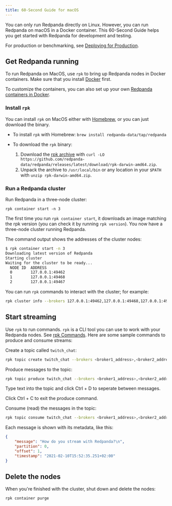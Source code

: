 ```yaml
---
title: 60-Second Guide for macOS
---
```


<head>
    <meta name="title" content="MacOS Quick Start Guide | Redpanda Docs"/>
    <meta name="description" content="MacOS quick start guide."/>
</head>

You can only run Redpanda directly on Linux. However, you can run Redpanda on macOS in a Docker container. This 60-Second Guide helps you get started with Redpanda for development and testing.

For production or benchmarking, see [Deploying for Production](/docs/deployment/production-deployment).

## Get Redpanda running

To run Redpanda on MacOS, use `rpk` to bring up Redpanda nodes in Docker containers.
Make sure that you install [Docker](https://docs.docker.com/docker-for-mac/install/) first.

To customize the containers, you can also set up your own [Redpanda containers in Docker](/docs/quickstart/quick-start-docker).

### Install `rpk`

You can install `rpk` on MacOS either with [Homebrew](https://brew.sh/), or you can just download the binary.

- To install `rpk` with Homebrew: `brew install redpanda-data/tap/redpanda`
- To download the `rpk` binary:

    1. Download the [rpk archive](https://github.com/redpanda-data/redpanda/releases/latest/download/rpk-darwin-amd64.zip) with `curl -LO https://github.com/redpanda-data/redpanda/releases/latest/download/rpk-darwin-amd64.zip`.
    2. Unpack the archive to `/usr/local/bin` or any location in your `$PATH` with `unzip rpk-darwin-amd64.zip`.

### Run a Redpanda cluster

Run Redpanda in a three-node cluster: 

`rpk container start -n 3`

The first time you run `rpk container start`, it downloads an image matching the rpk version (you can check it by running `rpk version`).
You now have a three-node cluster running Redpanda.

The command output shows the addresses of the cluster nodes:

```bash
$ rpk container start -n 3
Downloading latest version of Redpanda
Starting cluster
Waiting for the cluster to be ready...
  NODE ID  ADDRESS          
  0        127.0.0.1:49462  
  1        127.0.0.1:49468  
  2        127.0.0.1:49467  
```

You can run `rpk` commands to interact with the cluster; for example:

```bash
rpk cluster info --brokers 127.0.0.1:49462,127.0.0.1:49468,127.0.0.1:49467
```

## Start streaming

Use `rpk` to run commands. `rpk` is a CLI tool you can use to work with your Redpanda nodes. See [rpk Commands](/docs/reference/rpk-commands). Here are some sample commands to produce and consume streams:

Create a topic called `twitch_chat`:

```bash
rpk topic create twitch_chat --brokers <broker1_address>,<broker2_address>...
```

Produce messages to the topic:

```bash
rpk topic produce twitch_chat --brokers <broker1_address>,<broker2_address>...
```

Type text into the topic and click Ctrl + D to seperate between messages.

Click Ctrl + C to exit the produce command.

Consume (read) the messages in the topic:

```bash
rpk topic consume twitch_chat --brokers <broker1_address>,<broker2_address>...
```
    
Each message is shown with its metadata, like this:
    
```json
{
    "message": "How do you stream with Redpanda?\n",
    "partition": 0,
    "offset": 1,
    "timestamp": "2021-02-10T15:52:35.251+02:00"
}
```

## Delete the nodes

When you're finished with the cluster, shut down and delete the nodes:

```bash
rpk container purge
```